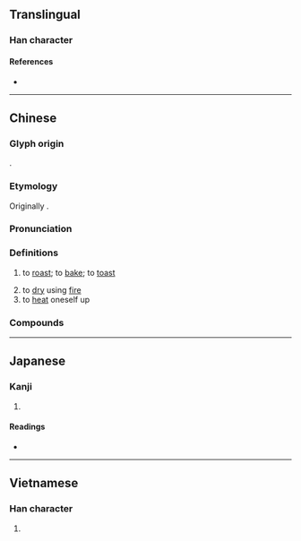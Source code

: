 {{character info/new}}
==Translingual==

===Han character===
{{Han char|rn=86|rad=火|as=06|sn=10|four=94827|canj=FJKS|ids=⿰火考}}

====References====
* {{Han ref|kx=0671.081|dkj=19034|hdz=32198.150|uh=70E4|ud=28900|bh=AF4E|bd=44878}}

----

==Chinese==
{{zh-forms}}

===Glyph origin===
{{Han etym}}
{{Han compound|火|考|ls=psc|c1=s|c2=p}}.

===Etymology===
Originally {{zh-l|熇|tr=-}}.

===Pronunciation===
{{zh-pron
|m=kǎo
|c=haau1,haau2
|h=pfs=
|md=kō̤
|mn=qz:khóⁿ/tw,xm,zz:khó
|mn-t=kao2
|w=2khau
|mc=y
|oc=y
|cat=v
}}

===Definitions===
{{zh-hanzi}}

# to [[roast]]; to [[bake]]; to [[toast]]
#: {{zh-x|烤 焦 了|burnt it}}
# to [[dry]] using [[fire]]
# to [[heat]] oneself up

===Compounds===
{{zh-der|烤肉|烤火|燒烤|烤麵包機|烤爐|火烤|烤箱|烤麩|烤鴨|烤雞|烤漆|烘烤|炭烤|烤乳豬|玻璃烤|電烤箱}}

{{zh-cat|Elementary|Cooking}}

----

==Japanese==

===Kanji===
{{ja-kanji|grade=|rs=火06}}

# {{rfdef|ja|sort=火06}}

====Readings====
* {{ja-readings|on=こう|kun=あぶる}}

----

==Vietnamese==

===Han character===
{{vi-hantu|[[khảo]]|rs=火06}}

# {{rfdef|vi|sort=火06}}
